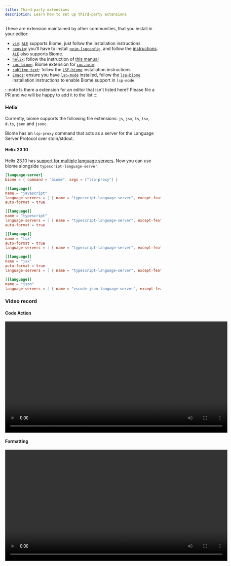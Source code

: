 ```yaml
---
title: Third-party extensions
description: Learn how to set up third-party extensions
---
```


These are extension maintained by other communities, that you install in your editor:
- [`vim`](https://www.vim.org/): [`ALE`](https://github.com/dense-analysis/ale) supports Biome, just follow the installation instructions
- [`neovim`](https://neovim.io/): you'll have to install [`nvim-lspconfig`](https://github.com/neovim/nvim-lspconfig/), and follow the [instructions](https://github.com/neovim/nvim-lspconfig/blob/master/doc/configs.md#biome). [`ALE`](https://github.com/dense-analysis/ale) also supports Biome.
- [`helix`](https://helix-editor.com/): follow the instruction of [this manual](#helix)
- [`coc-biome`](https://github.com/fannheyward/coc-biome): Biome extension for [`coc.nvim`](https://github.com/neoclide/coc.nvim)
- [`sublime text`](https://www.sublimetext.com/): follow the [`LSP-biome`](https://github.com/sublimelsp/LSP-biome) installation instructions
- [`Emacs`](https://www.gnu.org/software/emacs/): ensure you have [`lsp-mode`](https://github.com/emacs-lsp/lsp-mode) installed, follow the [`lsp-biome`](https://github.com/cxa/lsp-biome) installation instructions to enable Biome support in `lsp-mode`

:::note
Is there a extension for an editor that isn't listed here? Please file a PR and we will be happy to add it to the list
:::

### Helix

Currently, biome supports the following file extensions: `js`, `jsx`, `ts`, `tsx`, `d.ts`, `json` and `jsonc`.

Biome has an `lsp-proxy` command that acts as a server for the Language Server Protocol over stdin/stdout.

#### Helix 23.10

Helix 23.10 has [support for multiple language servers](https://github.com/helix-editor/helix/pull/2507). Now you can use biome alongside `typescript-language-server`.

```toml
[language-server]
biome = { command = "biome", args = ["lsp-proxy"] }

[[language]]
name = "javascript"
language-servers = [ { name = "typescript-language-server", except-features = [ "format" ] }, "biome" ]
auto-format = true

[[language]]
name = "typescript"
language-servers = [ { name = "typescript-language-server", except-features = [ "format" ] }, "biome" ]
auto-format = true

[[language]]
name = "tsx"
auto-format = true
language-servers = [ { name = "typescript-language-server", except-features = [ "format" ] }, "biome" ]

[[language]]
name = "jsx"
auto-format = true
language-servers = [ { name = "typescript-language-server", except-features = [ "format" ] }, "biome" ]

[[language]]
name = "json"
language-servers = [ { name = "vscode-json-language-server", except-features = [ "format" ] }, "biome" ]
```

### Video record

#### Code Action

<video src="https://user-images.githubusercontent.com/17974631/190205045-aeb86f87-1915-4d8b-8aad-2c046443ba83.mp4" width="720" controls></video>

#### Formatting

<video src="https://user-images.githubusercontent.com/17974631/190205065-ddfde866-5f7c-4f53-8a62-b6cbb577982f.mp4" width="720" controls></video>

